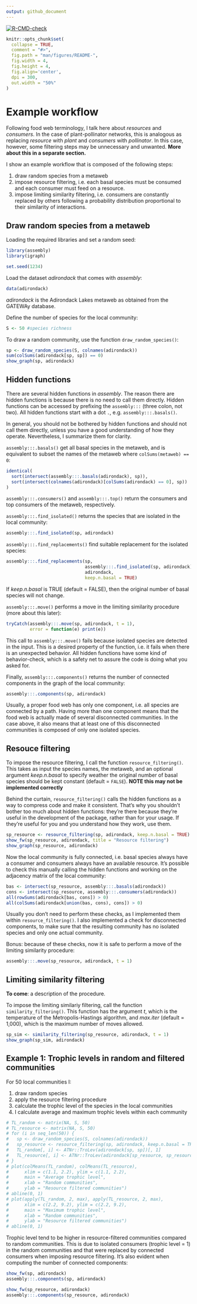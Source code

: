 ```yaml
---
output: github_document
---
```


<!-- badges: start -->
[![R-CMD-check](https://github.com/emilio-berti/assembly/workflows/R-CMD-check/badge.svg)](https://github.com/emilio-berti/assembly/actions)
<!-- badges: end -->


<!-- README.md is generated from README.Rmd. Please edit that file -->

```r
knitr::opts_chunk$set(
  collapse = TRUE,
  comment = "#>",
  fig.path = "man/figures/README-",
  fig.width = 4,
  fig.height = 4,
  fig.align='center',
  dpi = 300,
  out.width = "50%"
)
```

# Example workflow

Following food web terminology, I talk here about _resources_ and _consumers_. In the case of plant-pollinator networks, this is analogous as replacing _resource_ with _plant_ and _consumers_ with _pollinator_. In this case, however, some filtering steps may be unnecessary and unwanted. __More about this in a separate section.__

I show an example workflow that is composed of the following steps:

1. draw random species from a metaweb
2. impose resource filtering, i.e. each basal species must be consumed and each consumer must feed on a resource.
3. impose limiting similarity filtering, i.e. consumers are constantly replaced by others following a probability distribution proportional to their similarity of interactions. 

## Draw random species from a metaweb

Loading the required libraries and set a random seed:

```r
library(assembly)
library(igraph)

set.seed(1234)
```

Load the dataset _adirondack_ that comes with _assembly_:

```r
data(adirondack)
```

_adirondack_ is the Adirondack Lakes metaweb as obtained from the GATEWAy database.

Define the number of species for the local community:
```r
S <- 50 #species richness
```

To draw a random community, use the function `draw_random_species()`:

```r
sp <- draw_random_species(S, colnames(adirondack))
sum(colSums(adirondack[sp, sp]) == 0)
show_graph(sp, adirondack)
```

## Hidden functions

There are several hidden functions in _assembly_. The reason there are hidden functions is because there is no need to call them directly. Hidden functions can be accessed by prefixing the `assembly:::` (three colon, not two). All hidden functions start with a dot `.`, e.g. `assembly:::.basals()`.

In general, you should not be bothered by hidden functions and should not call them directly, unless you have a good understanding of how they operate. Nevertheless, I summarize them for clarity.

`assembly:::.basals()` get all basal species in the metaweb, and is equivalent to subset the names of the metaweb where `colSums(metaweb) == 0`:

```r
identical(
  sort(intersect(assembly:::.basals(adirondack), sp)),
  sort(intersect(colnames(adirondack)[colSums(adirondack) == 0], sp))
)
```

`assembly:::.consumers()` and `assembly:::.top()` return the consumers and top consumers of the metaweb, respectively.

`assembly:::.find_isolated()` returns the species that are isolated in the local community:

```r
assembly:::.find_isolated(sp, adirondack)
```
`assembly:::.find_replacements()` find suitable replacement for the isolated species:

```r
assembly:::.find_replacements(sp,
                              assembly:::.find_isolated(sp, adirondack),
                              adirondack,
                              keep.n.basal = TRUE)
```

If _keep.n.basal_ is TRUE (default = FALSE), then the original number of basal species will not change.

`assembly:::.move()` performs a move in the limiting similarity procedure (more about this later):

```r
tryCatch(assembly:::.move(sp, adirondack, t = 1),
         error = function(e) print(e))
```

This call to `assembly:::.move()` fails because isolated species are detected in the input. This is a desired property of the function, i.e. it fails when there is an unexpected behavior. All hidden functions have some kind of behavior-check, which is a safety net to assure the code is doing what you asked for.

Finally, `assembly:::.components()` returns the number of connected components in the graph of the local community:

```r
assembly:::.components(sp, adirondack)
```

Usually, a proper food web has only one component, i.e. all species are connected by a path. Having more than one component means that the food web is actually made of several disconnected communities. In the case above, it also means that at least one of this disconnected communities is composed of only one isolated species.

## Resouce filtering

To impose the resource filtering, I call the function `resource_filtering()`. This takes as input the species names, the metaweb, and an optional argument _keep.n.basal_ to specify weather the original number of basal species should be kept constant (default = `FALSE`). **NOTE this may not be implemented correctly**

Behind the curtain, `resource_filtering()` calls the hidden functions as a way to compress code and make it consistent. That's why you shouldn't bother too much about hidden functions: they're there because they're useful in the development of the package, rather than for your usage. If they're useful for you and you understand how they work, use them.

```r
sp_resource <- resource_filtering(sp, adirondack, keep.n.basal = TRUE)
show_fw(sp_resource, adirondack, title = "Resource filtering")
show_graph(sp_resource, adirondack)
```

Now the local community is fully connected, i.e. basal species always have a consumer and consumers always have an available resource. It's possible to check this manually calling the hidden functions and working on the adjacency matrix of the local community:

```r
bas <- intersect(sp_resource, assembly:::.basals(adirondack))
cons <- intersect(sp_resource, assembly:::.consumers(adirondack))
all(rowSums(adirondack[bas, cons]) > 0)
all(colSums(adirondack[union(bas, cons), cons]) > 0)
```

Usually you don't need to perform these checks, as I implemented them within  `resource_filtering()`. I also implemented a check for disconnected components, to make sure that the resulting community has no isolated species and only one actual community. 

Bonus: because of these checks, now it is safe to perform a move of the limiting similarity procedure:

```r
assembly:::.move(sp_resource, adirondack, t = 1)
```

## Limiting similarity filtering

**To come**: a description of the procedure.

To impose the limiting similariy filtering, call the function `similarity_filtering()`. This function has the argument _t_, which is the temperature of the Metropolis-Hastings algorithm, and _max.iter_ (default = 1,000), which is the maximum number of moves allowed.

```r
sp_sim <- similarity_filtering(sp_resource, adirondack, t = 1)
show_graph(sp_sim, adirondack)
```

## Example 1: Trophic levels in random and filtered communities

For 50 local communities I:

1. draw random species
2. apply the resource filtering procedure
3. calculate the trophic level of the species in the local communities
4. I calculate average and maximum trophic levels within each community

```r
# TL_random <- matrix(NA, S, 50)
# TL_resource <- matrix(NA, S, 50)
# for (i in seq_len(50)) {
#   sp <- draw_random_species(S, colnames(adirondack))
#   sp_resource <- resource_filtering(sp, adirondack, keep.n.basal = TRUE)
#   TL_random[, i] <- ATNr::TroLev(adirondack[sp, sp])[, 1]
#   TL_resource[, i] <- ATNr::TroLev(adirondack[sp_resource, sp_resource])[, 1]
# }
# plot(colMeans(TL_random), colMeans(TL_resource),
#      xlim = c(1.1, 2.2), ylim = c(1.1, 2.2),
#      main = "Average trophic level",
#      xlab = "Random communities",
#      ylab = "Resource filtered communities")
# abline(0, 1)
# plot(apply(TL_random, 2, max), apply(TL_resource, 2, max),
#      xlim = c(2.2, 9.2), ylim = c(2.2, 9.2),
#      main = "Maximum trophic level",
#      xlab = "Random communities",
#      ylab = "Resource filtered communities")
# abline(0, 1)
```

Trophic level tend to be higher in resource-filtered communities compared to random communities. This is due to isolated consumers (trophic level = 1) in the random communities and that were replaced by connected consumers when imposing resource filtering. It's also evident when computing the number of connected components:

```r
show_fw(sp, adirondack)
assembly:::.components(sp, adirondack)

show_fw(sp_resource, adirondack)
assembly:::.components(sp_resource, adirondack)
```
